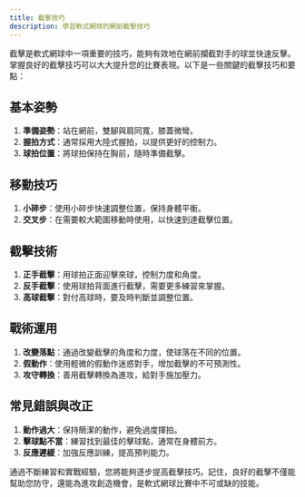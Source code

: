 ```yaml
---
title: 截擊技巧
description: 學習軟式網球的網前截擊技巧
---
```


截擊是軟式網球中一項重要的技巧，能夠有效地在網前攔截對手的球並快速反擊。掌握良好的截擊技巧可以大大提升您的比賽表現。以下是一些關鍵的截擊技巧和要點：

## 基本姿勢

1. **準備姿勢**：站在網前，雙腳與肩同寬，膝蓋微彎。
2. **握拍方式**：通常採用大陸式握拍，以提供更好的控制力。
3. **球拍位置**：將球拍保持在胸前，隨時準備截擊。

## 移動技巧

1. **小碎步**：使用小碎步快速調整位置，保持身體平衡。
2. **交叉步**：在需要較大範圍移動時使用，以快速到達截擊位置。

## 截擊技術

1. **正手截擊**：用球拍正面迎擊來球，控制力度和角度。
2. **反手截擊**：使用球拍背面進行截擊，需要更多練習來掌握。
3. **高球截擊**：對付高球時，要及時判斷並調整位置。

## 戰術運用

1. **改變落點**：通過改變截擊的角度和力度，使球落在不同的位置。
2. **假動作**：使用輕微的假動作迷惑對手，增加截擊的不可預測性。
3. **攻守轉換**：善用截擊轉換為進攻，給對手施加壓力。

## 常見錯誤與改正

1. **動作過大**：保持簡潔的動作，避免過度揮拍。
2. **擊球點不當**：練習找到最佳的擊球點，通常在身體前方。
3. **反應遲緩**：加強反應訓練，提高預判能力。

通過不斷練習和實戰經驗，您將能夠逐步提高截擊技巧。記住，良好的截擊不僅能幫助您防守，還能為進攻創造機會，是軟式網球比賽中不可或缺的技能。
